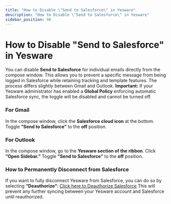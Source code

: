 ```yaml
---
title: "How to Disable \"Send to Salesforce\" in Yesware"
description: "How to Disable \"Send to Salesforce\" in Yesware"
sidebar_position: 98
---
```


# How to Disable "Send to Salesforce" in Yesware

You can disable **Send to Salesforce** for individual emails directly from the compose window. This allows you to prevent a specific message from being logged in Salesforce while retaining tracking and template features. The process differs slightly between Gmail and Outlook.
**Important:** If your Yesware administrator has enabled a **Global Policy** enforcing automatic Salesforce sync, the toggle will be disabled and cannot be turned off.
### For Gmail
In the compose window, click the **Salesforce cloud icon** at the bottom.
Toggle **“Send to Salesforce”** to the **off** position.
### For Outlook
In the compose window, go to the **Yesware section of the ribbon**.
Click **“Open Sidebar.”**
Toggle **“Send to Salesforce”** to the **off** position.
### How to Permanently Disconnect from Salesforce
If you want to fully disconnect Yesware from Salesforce, you can do so by selecting **“Deauthorize”**:
[Click here to Deauthorize Salesforce](https://app.yesware.com/crm/services)
This will prevent any further syncing between your Yesware account and Salesforce until reauthorized.